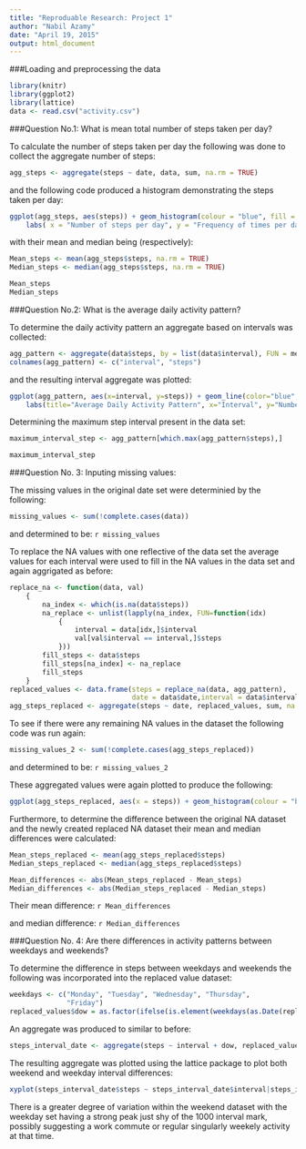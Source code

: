 ```yaml
---
title: "Reproduable Research: Project 1"
author: "Nabil Azamy"
date: "April 19, 2015"
output: html_document
---
```


###Loading and preprocessing the data
```r
library(knitr)
library(ggplot2)
library(lattice)
data <- read.csv("activity.csv")
```

###Question No.1: What is mean total number of steps taken per day?

To calculate the number of steps taken per day the following was done to collect
the aggregate number of steps:
```r
agg_steps <- aggregate(steps ~ date, data, sum, na.rm = TRUE)
```

and the following code produced a histogram demonstrating the steps taken per day:

```r
ggplot(agg_steps, aes(steps)) + geom_histogram(colour = "blue", fill = "green") + 
    labs( x = "Number of steps per day", y = "Frequency of times per day" )
```

with their mean and median being (respectively):

```r
Mean_steps <- mean(agg_steps$steps, na.rm = TRUE)
Median_steps <- median(agg_steps$steps, na.rm = TRUE)

Mean_steps
Median_steps
```

###Question No.2: What is the average daily activity pattern?

To determine the daily activity pattern an aggregate based on intervals was collected:

```r
agg_pattern <- aggregate(data$steps, by = list(data$interval), FUN = mean, na.rm = TRUE)
colnames(agg_pattern) <- c("interval", "steps")
```

and the resulting interval aggregate was plotted:

```r
ggplot(agg_pattern, aes(x=interval, y=steps)) + geom_line(color="blue", size=1) +  
    labs(title="Average Daily Activity Pattern", x="Interval", y="Number of steps")
```

Determining the maximum step interval present in the data set:

```r
maximum_interval_step <- agg_pattern[which.max(agg_pattern$steps),]
```

```r
maximum_interval_step
```


###Question No. 3: Inputing missing values:

The missing values in the original date set were determinied by the following:

```r
missing_values <- sum(!complete.cases(data))
```

and determined to be: `r missing_values` 

To replace the NA values with one reflective of the data set the average values
for each interval were used to fill in the NA values in the data set and again
aggrigated as before:

```r
replace_na <- function(data, val) 
    {
        na_index <- which(is.na(data$steps))
        na_replace <- unlist(lapply(na_index, FUN=function(idx)
            {
                interval = data[idx,]$interval
                val[val$interval == interval,]$steps
            }))
        fill_steps <- data$steps
        fill_steps[na_index] <- na_replace
        fill_steps
    }
replaced_values <- data.frame(steps = replace_na(data, agg_pattern),
                              date = data$date,interval = data$interval)
agg_steps_replaced <- aggregate(steps ~ date, replaced_values, sum, na.rm = FALSE)
```

To see if there were any remaining NA values in the dataset the following code was run again:
```r
missing_values_2 <- sum(!complete.cases(agg_steps_replaced))
```
and determined to be: `r missing_values_2`

These aggregated values were again plotted to produce the following:

```r
ggplot(agg_steps_replaced, aes(x = steps)) + geom_histogram(colour = "blue", fill = "green") + labs( x = "Number of steps per day", y = "Frequency of times per day" )
```

Furthermore, to determine the difference between the original NA dataset and the newly
created replaced NA dataset their mean and median differences were calculated:
```r
Mean_steps_replaced <- mean(agg_steps_replaced$steps)
Median_steps_replaced <- median(agg_steps_replaced$steps)

Mean_differences <- abs(Mean_steps_replaced - Mean_steps)
Median_differences <- abs(Median_steps_replaced - Median_steps)
```

Their mean difference: `r Mean_differences`

and median difference: `r Median_differences`

###Question No. 4: Are there differences in activity patterns between weekdays and weekends?

To determine the difference in steps between weekdays and weekends the following
was incorporated into the replaced value dataset:

```r
weekdays <- c("Monday", "Tuesday", "Wednesday", "Thursday", 
              "Friday")
replaced_values$dow = as.factor(ifelse(is.element(weekdays(as.Date(replaced_values$date)),weekdays), "Weekday", "Weekend"))
```

An aggregate was produced to similar to before:

```r
steps_interval_date <- aggregate(steps ~ interval + dow, replaced_values, mean)
```

The resulting aggregate was plotted using the lattice package to plot both weekend
and weekday interval differences:

```r
xyplot(steps_interval_date$steps ~ steps_interval_date$interval|steps_interval_date$dow,main="Average Steps per Day by Interval",xlab="Interval", ylab="Steps",layout=c(1,2), type="l")
```

There is a greater degree of variation within the weekend dataset with the weekday
set having a strong peak just shy of the 1000 interval mark, possibly suggesting a
work commute or regular singularly weekely activity at that time.
